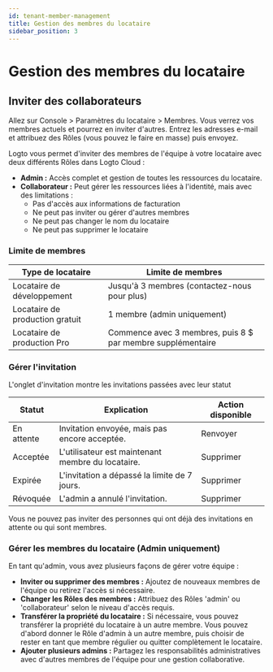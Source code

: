 ```yaml
---
id: tenant-member-management
title: Gestion des membres du locataire
sidebar_position: 3
---
```


# Gestion des membres du locataire

## Inviter des collaborateurs

Allez sur <CloudLink to="/tenant-settings/members">Console > Paramètres du locataire > Membres</CloudLink>. Vous verrez vos membres actuels et pourrez en inviter d'autres. Entrez les adresses e-mail et attribuez des Rôles (vous pouvez le faire en masse) puis envoyez.

Logto vous permet d'inviter des membres de l'équipe à votre locataire avec deux différents Rôles dans Logto Cloud :

- **Admin :** Accès complet et gestion de toutes les ressources du locataire.
- **Collaborateur :** Peut gérer les ressources liées à l'identité, mais avec des limitations :
  - Pas d'accès aux informations de facturation
  - Ne peut pas inviter ou gérer d'autres membres
  - Ne peut pas changer le nom du locataire
  - Ne peut pas supprimer le locataire

### Limite de membres

| Type de locataire               | Limite de membres                                           |
| ------------------------------- | ----------------------------------------------------------- |
| Locataire de développement      | Jusqu'à 3 membres (contactez-nous pour plus)                |
| Locataire de production gratuit | 1 membre (admin uniquement)                                 |
| Locataire de production Pro     | Commence avec 3 membres, puis 8 $ par membre supplémentaire |

### Gérer l'invitation

L'onglet d'invitation montre les invitations passées avec leur statut

| Statut     | Explication                                       | Action disponible |
| ---------- | ------------------------------------------------- | ----------------- |
| En attente | Invitation envoyée, mais pas encore acceptée.     | Renvoyer          |
| Acceptée   | L'utilisateur est maintenant membre du locataire. | Supprimer         |
| Expirée    | L'invitation a dépassé la limite de 7 jours.      | Supprimer         |
| Révoquée   | L'admin a annulé l'invitation.                    | Supprimer         |

Vous ne pouvez pas inviter des personnes qui ont déjà des invitations en attente ou qui sont membres.

### Gérer les membres du locataire (Admin uniquement)

En tant qu'admin, vous avez plusieurs façons de gérer votre équipe :

- **Inviter ou supprimer des membres :** Ajoutez de nouveaux membres de l'équipe ou retirez l'accès si nécessaire.
- **Changer les Rôles des membres :** Attribuez des Rôles 'admin' ou 'collaborateur' selon le niveau d'accès requis.
- **Transférer la propriété du locataire :** Si nécessaire, vous pouvez transférer la propriété du locataire à un autre membre. Vous pouvez d'abord donner le Rôle d'admin à un autre membre, puis choisir de rester en tant que membre régulier ou quitter complètement le locataire.
- **Ajouter plusieurs admins :** Partagez les responsabilités administratives avec d'autres membres de l'équipe pour une gestion collaborative.
